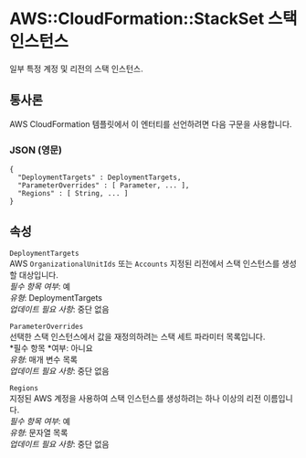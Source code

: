 # AWS::CloudFormation::StackSet 스택 인스턴스

일부 특정 계정 및 리전의 스택 인스턴스.

## 통사론

AWS CloudFormation 템플릿에서 이 엔터티를 선언하려면 다음 구문을 사용합니다.

### JSON (영문)

```
{
  "DeploymentTargets" : DeploymentTargets,
  "ParameterOverrides" : [ Parameter, ... ],
  "Regions" : [ String, ... ]
}
```

## 속성

`DeploymentTargets`  
AWS `OrganizationalUnitIds` 또는 `Accounts` 지정된 리전에서 스택 인스턴스를 생성할 대상입니다.  
_필수 항목 여부_: 예  
_유형_: DeploymentTargets  
_업데이트 필요 사항_: 중단 없음

`ParameterOverrides`  
선택한 스택 인스턴스에서 값을 재정의하려는 스택 세트 파라미터 목록입니다.  
*필수 항목 *여부: 아니요  
_유형_: 매개 변수 목록  
_업데이트 필요 사항_: 중단 없음

`Regions`  
지정된 AWS 계정을 사용하여 스택 인스턴스를 생성하려는 하나 이상의 리전 이름입니다.  
_필수 항목 여부_: 예  
_유형_: 문자열 목록  
_업데이트 필요 사항_: 중단 없음
